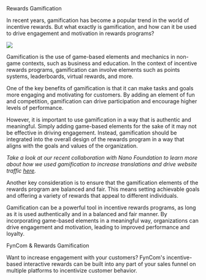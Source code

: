 
<Wrapper>
  Rewards Gamification

  In recent years, gamification has become a popular trend in the world of incentive rewards. But what exactly is gamification, and how can it be used to drive engagement and motivation in rewards programs?

  ![](RackMultipart20231114-1-z39akn_html_b649b6aab0504b34.png)

  Gamification is the use of game-based elements and mechanics in non-game contexts, such as business and education. In the context of incentive rewards programs, gamification can involve elements such as points systems, leaderboards, virtual rewards, and more.

  One of the key benefits of gamification is that it can make tasks and goals more engaging and motivating for customers. By adding an element of fun and competition, gamification can drive participation and encourage higher levels of performance.

  However, it is important to use gamification in a way that is authentic and meaningful. Simply adding game-based elements for the sake of it may not be effective in driving engagement. Instead, gamification should be integrated into the overall design of the rewards program in a way that aligns with the goals and values of the organization.

  _Take a look at our recent collaboration with Nano Foundation to learn more about how we used gamification to increase translations and drive website traffic_ [_here_](https://www.fyncom.com/post/use-case-how-nano-foundation-uses-fyncom-to-increase-engagement-with-a-wider-audience)_._

  Another key consideration is to ensure that the gamification elements of the rewards program are balanced and fair. This means setting achievable goals and offering a variety of rewards that appeal to different individuals.

  Gamification can be a powerful tool in incentive rewards programs, as long as it is used authentically and in a balanced and fair manner. By incorporating game-based elements in a meaningful way, organizations can drive engagement and motivation, leading to improved performance and loyalty.

  FynCom & Rewards Gamification

  Want to increase engagement with your customers? FynCom's incentive-based interactive rewards can be built into any part of your sales funnel on multiple platforms to incentivize customer behavior.
</Wrapper>

